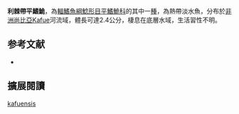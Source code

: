 {{Speciesbox
| name = 利棘帶平鰭鮠
| image = 
| image_width = 250px
| status = NE
| status_system = IUCN3.1
| genus = Zaireichthys
| species = kafuensis
| authority = Eccles, Tweddle & Skelton, 2011
| synonyms = 
}}

'''利棘帶平鰭鮠'''，為[[輻鰭魚綱|輻鰭魚綱]][[鯰形目|鯰形目]][[平鰭鮠科|平鰭鮠科]]的其中一[[種|種]]，為熱帶淡水魚，分布於[[非洲|非洲]][[尚比亞|尚比亞]]Kafue河流域，體長可達2.4公分，棲息在底層水域，生活習性不明。

==参考文献==
*{{FishBase_species|genus=Zaireichthys|species=kafuensis|year=2014|month=10}}

== 擴展閱讀 ==
{{refbegin}}
{{wikispecies-inline|Zaireichthys kafuensis|利棘帶平鰭鮠}}
{{refend}}

{{taxonbar}}

[[Category:帶平鰭鮠屬|kafuensis]]


{{魚類小作品}}